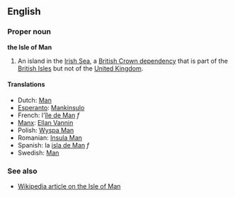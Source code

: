 ==English==
===Proper noun===
'''the Isle of Man'''

#An island in the [[Irish Sea]], a [[British Crown dependency]] that is part of the [[British Isles]] but not of the [[United Kingdom]].

====Translations====
*Dutch: [[Man]]
*[[Esperanto]]: [[Mankinsulo]]
*French: l'[[île de Man]] ''f''
*[[Manx]]: [[Ellan Vannin]]
*Polish: [[Wyspa Man]]
*Romanian: [[Insula Man]]
*Spanish: la [[isla de Man]] ''f''
*Swedish: [[Man]]

===See also===
*[[en:Isle_of_Man|Wikipedia article on the Isle of Man]]
